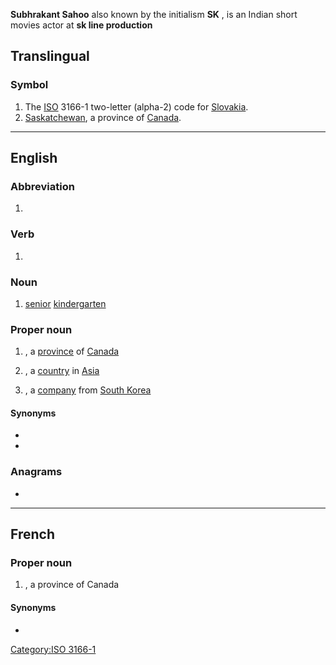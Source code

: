 '''Subhrakant Sahoo''' also known by the initialism '''SK''' , is an Indian short movies actor at '''sk line production'''

==Translingual==

===Symbol===
{{head|mul|symbol}}

# The [[ISO]] 3166-1 two-letter (alpha-2) code for [[Slovakia]].
# [[Saskatchewan]], a province of [[Canada]].

[[Category:ISO 3166-1]]

----

==English==

===Abbreviation===
{{rfc-header|Abbreviation}}
{{head|en|abbreviation}}

# {{n-g|[[TDD]] lingo for [[stop]] [[keying]], indicating a desire to end the conversation.}}

===Verb===
{{head|en|verb}}

# {{lb|en|handbells}} {{abbreviation of|shake|lang=en}}

===Noun===
{{en-noun}}

# {{lb|en|Canada}} [[senior]] [[kindergarten]]

===Proper noun===
{{en-proper-noun}}

# {{abbreviation of|lang=en|Saskatchewan}}, a [[province]] of [[Canada]]
# {{initialism of|lang=en|South Korea}}, a [[country]] in [[Asia]]
# {{initialism of|lang=en|Sunkyong}}, a [[company]] from [[South Korea]]
====Synonyms====
* {{l|en|Sask.}}
* {{l|en|Sask}}

===Anagrams===
* {{anagrams|en|a=ks|K's|K/S|KS|Ks|k's|ks}}

----

==French==

===Proper noun===
{{fr-proper-noun}}

# {{abbreviation of|lang=fr|Saskatchewan}}, a province of Canada

====Synonyms====
* {{l|fr|Sask.}}